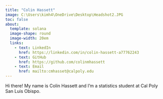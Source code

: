 ```yaml
---
title: "Colin Hassett"
image: C:\Users\kimh4\OneDrive\Desktop\Headshot2.JPG
toc: false
about: 
  template: solana
  image-shape: round
  image-width: 20em
  links:
    - text: LinkedIn
      href: https://linkedin.com/in/colin-hassett-a77762243
    - text: GitHub
      href: https://github.com/colinmhassett
    - text: Email
      href: mailto:cmhasset@calpoly.edu
---
```


Hi there! My name is Colin Hassett and I'm a statistics student at Cal Poly San Luis Obispo.
